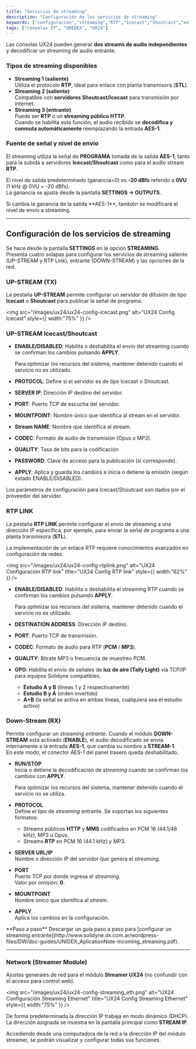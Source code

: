 ```yaml
---
title: "Servicios de streaming"
description: "Configuración de los servicios de streaming"
keywords: ["configuración","streaming","RTP","Icecast","Shoutcast","enlace STL","stream entrante"]
tags: ["consolas IP", "UNIDEX", "UX24"]
---
```


Las consolas UX24 pueden generar **dos streams de audio independientes** y decodificar un streaming de audio entrante.

### Tipos de streaming disponibles

- **Streaming 1 (saliente)**\
  Utiliza el protocolo **RTP**, ideal para enlace con planta transmisora (**STL**).
- **Streaming 2 (saliente)**\
  Compatible con **servidores Shoutcast/Icecast** para transmisión por internet.
- **Streaming 3 (entrante)**\
  Puede ser **RTP** o un **streaming público HTTP**.\
  Cuando se habilita esta función, el audio recibido se **decodifica y conmuta automáticamente** reemplazando la entrada **AES-1**.

### Fuente de señal y nivel de envío

El streaming utiliza la señal de **PROGRAMA** tomada de la salida **AES-1**, tanto para la subida a servidores **Icecast/Shoutcast** como para el audio stream **RTP**.

El nivel de salida predeterminado (ganancia=0) es **-20 dBfs** referido a **0VU** (1 kHz @ 0VU = -20 dBfs).\
La ganancia se ajusta desde la pantalla **SETTINGS → OUTPUTS**.

<Warning>
  Si cambia la ganancia de la salida **AES-1**, también se modificará el nivel de envío a streaming.
</Warning>

---

## Configuración de los servicios de streaming

Se hace desde la pantalla **SETTINGS** en la opción **STREAMING**. \
Presenta cuatro solapas para configurar los servicios de streaming saliente (UP-STREAM y RTP Link); entrante (DOWN-STREAM) y las opciones de la red.

### UP-STREAM (TX)

La pestaña **UP-STREAM** permite configurar un servidor de difusión de tipo **Icecast** o **Shoutcast** para publicar la señal de programa.

<img
  src="/images/ux24/ux24-config-icecast.png"
  alt="UX24 Config Icecast"
  style={{ width:"75%" }}
/>

### UP-STREAM Icecast/Shoutcast

- **ENABLE/DISABLED**: Habilita o deshabilita el envío del streaming cuando se confirman los cambios pulsando **APPLY**.

  <Tip>
    Para optimizar los recursos del sistema, mantener detenido cuando el servicio no es utilizado.
  </Tip>
- **PROTOCOL**: Define si el servidor es de tipo Icecast o Shoutcast.
- **SERVER IP**: Dirección IP destino del servidor.
- **PORT**: Puerto TCP de escucha del servidor.
- **MOUNTPOINT**: Nombre único que identifica al stream en el servidor.
- **Stream NAME**: Nombre que identifica al stream.
- **CODEC**: Formato de audio de transmisión (Opus o MP3).
- **QUALITY**: Tasa de bits para la codificación
- **PASSWORD**: Clave de acceso para la publicación (si corresponde).
- **APPLY**: Aplica y guarda los cambios e inicia o detiene la emisión (según estado ENABLE/DISABLED).

<Note>
  Los parámetros de configuración para Icecast/Shoutcast son dados por el proveedor del servidor.
</Note>

### RTP LINK

La pestaña **RTP LINK** permite configurar el envío de streaming a una dirección IP específica, por ejemplo, para enviar la señal de programa a una planta transmisora (**STL**).

<Warning>
  La implementación de un enlace RTP requiere conocimientos avanzados en configuración de redes.
</Warning>

<img
  src="/images/ux24/ux24-config-rtplink.png"
  alt="UX24 Configuración RTP link"
  title="UX24 Config RTP link"
  style={{ width:"62%" }}
/>

- **ENABLE/DISABLED**: Habilita o deshabilita el streaming RTP cuando se confirman los cambios pulsando **APPLY**.

  <Tip>
    Para optimizar los recursos del sistema, mantener detenido cuando el servicio no es utilizado.
  </Tip>
- **DESTINATION ADDRESS**: Dirección IP destino.
- **PORT**: Puerto TCP de transmisión.
- **CODEC**: Formato de audio para RTP (**PCM** / **MP3**).
- **QUALITY**: Bitrate MP3 o frecuencia de muestreo PCM.
- **GPO**: Habilita el envío de señales de **luz de aire (Tally Light)** vía TCP/IP para equipos Solidyne compatibles.
  - **Estudio A y B** (líneas 1 y 2 respectivamente)
  - **Estudio B y A** (orden invertido)
  - **A+B** (la señal se activa en ambas líneas, cualquiera sea el estudio activo)

### Down-Stream (RX)

Permite configurar un _streaming_ _entrante_. Cuando el módulo **DOWN-STREAM** está activado (**ENABLE**), el audio decodificado se envía internamente a la entrada **AES-1**, que cambia su nombre a **STREAM-1**.\
En este modo, el conector AES-1 del panel trasero queda deshabilitado.

- **RUN/STOP**\
  Inicia o detiene la decodificación de _streaming_ cuando se confirman los cambios con **APPLY**.

  <Tip>
    Para optimizar los recursos del sistema, mantener detenido cuando el servicio no se utiliza.
  </Tip>
- **PROTOCOL**\
  Define el tipo de _streaming_ entrante. Se soportan los siguientes formatos:
  - Streams públicos **HTTP** y **MMS** codificados en PCM 16 (44.1/48 kHz), MP3 u Opus.
  - Streams **RTP** en PCM 16 (44.1 kHz) y MP3.
- **SERVER URL/IP**\
  Nombre o dirección IP del servidor que genera el _streaming_.
- **PORT**\
  Puerto TCP por donde ingresa el _streaming_.\
  Valor por omisión: **0**.
- **MOUNTPOINT**\
  Nombre único que identifica al _stream_.
- **APPLY**\
  Aplica los cambios en la configuración.

<Note>
  **Paso a paso** Descargar un guía paso a paso para [configurar un streaming entrante](http://www.solidyne.dx.com.ar/wordpress-files/DW/doc-guides/UNIDEX_AplicationNote-Incoming_streaming.pdf).
</Note>

---

### Network (Streamer Module)

Ajustes generales de red para el módulo **Streamer UX24** (no confundir con el acceso para control web).

<img
  src="/images/ux24/ux24-config-streaming_eth.png"
  alt="UX24 Configuración Streaming Ethernet"
  title="UX24 Config Streaming Ethernet"
  style={{ width:"75%" }}
/>

De forma predeterminada la dirección IP trabaja en modo dinámico (DHCP). La dirección asignada se muestra en la pantalla principal como **STREAM IP**.

Accediendo desde una computadora de la red a la dirección IP del módulo streamer, se podrán visualizar y configurar todas sus funciones.